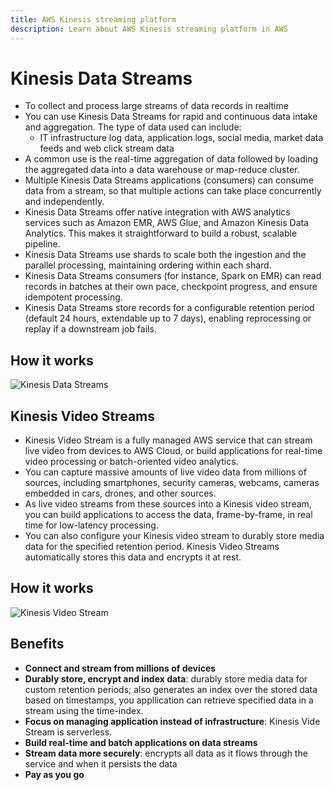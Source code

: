 ```yaml
---
title: AWS Kinesis streaming platform
description: Learn about AWS Kinesis streaming platform in AWS
---
```


# Kinesis Data Streams

- To collect and process large streams of data records in realtime
- You can use Kinesis Data Streams for rapid and continuous data intake and aggregation. The type of data used can include:
  - IT infrastructure log data, application logs, social media, market data feeds and web click stream data
- A common use is the real-time aggregation of data followed by loading the aggregated data into a data warehouse or map-reduce cluster.
- Multiple Kinesis Data Streams applications (consumers) can consume data from a stream, so that multiple actions can take place concurrently and independently.
- Kinesis Data Streams offer native integration with AWS analytics services such as Amazon EMR, AWS Glue, and Amazon Kinesis Data Analytics. This makes it straightforward to build a robust, scalable pipeline.
- Kinesis Data Streams use shards to scale both the ingestion and the parallel processing, maintaining ordering within each shard.
- Kinesis Data Streams consumers (for instance, Spark on EMR) can read records in batches at their own pace, checkpoint progress, and ensure idempotent processing.
- Kinesis Data Streams store records for a configurable retention period (default 24 hours, extendable up to 7 days), enabling reprocessing or replay if a downstream job fails.

## How it works

![Kinesis Data Streams](./kinesis_data_streams_overview.png)

## Kinesis Video Streams

- Kinesis Video Stream is a fully managed AWS service that can stream live video from devices to AWS Cloud, or build applications for real-time video processing or batch-oriented video analytics.
- You can capture massive amounts of live video data from millions of sources, including smartphones, security cameras, webcams, cameras embedded in cars, drones, and other sources.
- As live video streams from these sources into a Kinesis video stream, you can build applications to access the data, frame-by-frame, in real time for low-latency processing.
- You can also configure your Kinesis video stream to durably store media data for the specified retention period. Kinesis Video Streams automatically stores this data and encrypts it at rest.

## How it works

![Kinesis Video Stream](./Kinesis_video_stream_overview.png)

## Benefits

- **Connect and stream from millions of devices**
- **Durably store, encrypt and index data**: durably store media data for custom retention periods; also generates an index over the stored data based on timestamps, you appllication can retrieve specified data in a stream using the time-index.
- **Focus on managing application instead of infrastructure**: Kinesis Vide Stream is serverless.
- **Build real-time and batch applications on data streams**
- **Stream data more securely**: encrypts all data as it flows through the service and when it persists the data
- **Pay as you go**
